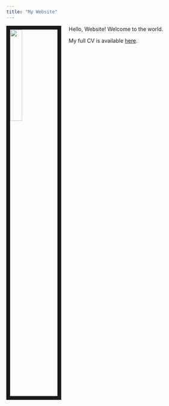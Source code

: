 ---
title: "My Website"
---
    

<link rel="stylesheet" href="styles.css" type="text/css">

<img src="C:\\Users\\JRCD\\Downloads\\3e02fca6-598b-4f20-a24d-a7f974eb6f02.png" style="width:25%; border:10px solid; margin-right: 20px" align="left">


Hello, Website! Welcome to the world.

My full CV is available [here](C:\\Users\\JRCD\\Dropbox\\cv_pse.pdf).

